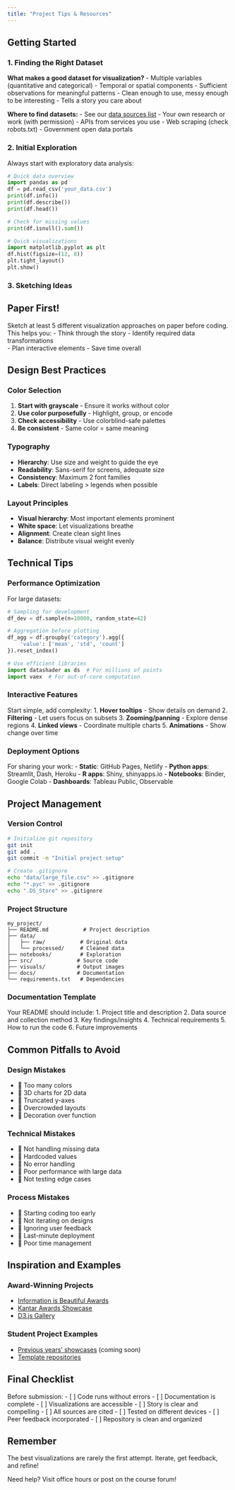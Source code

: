 ```yaml
---
title: "Project Tips & Resources"
---
```


## Getting Started

### 1. Finding the Right Dataset

**What makes a good dataset for visualization?**
- Multiple variables (quantitative and categorical)
- Temporal or spatial components
- Sufficient observations for meaningful patterns
- Clean enough to use, messy enough to be interesting
- Tells a story you care about

**Where to find datasets:**
- See our [data sources list](course-links.html#data-sources)
- Your own research or work (with permission)
- APIs from services you use
- Web scraping (check robots.txt)
- Government open data portals

### 2. Initial Exploration

Always start with exploratory data analysis:

```python
# Quick data overview
import pandas as pd
df = pd.read_csv('your_data.csv')
print(df.info())
print(df.describe())
print(df.head())

# Check for missing values
print(df.isnull().sum())

# Quick visualizations
import matplotlib.pyplot as plt
df.hist(figsize=(12, 8))
plt.tight_layout()
plt.show()
```

### 3. Sketching Ideas

::: {.callout-tip}
## Paper First!
Sketch at least 5 different visualization approaches on paper before coding. This helps you:
- Think through the story
- Identify required data transformations  
- Plan interactive elements
- Save time overall
:::

## Design Best Practices

### Color Selection
1. **Start with grayscale** - Ensure it works without color
2. **Use color purposefully** - Highlight, group, or encode
3. **Check accessibility** - Use colorblind-safe palettes
4. **Be consistent** - Same color = same meaning

### Typography
- **Hierarchy**: Use size and weight to guide the eye
- **Readability**: Sans-serif for screens, adequate size
- **Consistency**: Maximum 2 font families
- **Labels**: Direct labeling > legends when possible

### Layout Principles
- **Visual hierarchy**: Most important elements prominent
- **White space**: Let visualizations breathe
- **Alignment**: Create clean sight lines
- **Balance**: Distribute visual weight evenly

## Technical Tips

### Performance Optimization

For large datasets:
```python
# Sampling for development
df_dev = df.sample(n=10000, random_state=42)

# Aggregation before plotting
df_agg = df.groupby('category').agg({
    'value': ['mean', 'std', 'count']
}).reset_index()

# Use efficient libraries
import datashader as ds  # For millions of points
import vaex  # For out-of-core computation
```

### Interactive Features

Start simple, add complexity:
1. **Hover tooltips** - Show details on demand
2. **Filtering** - Let users focus on subsets
3. **Zooming/panning** - Explore dense regions
4. **Linked views** - Coordinate multiple charts
5. **Animations** - Show change over time

### Deployment Options

For sharing your work:
- **Static**: GitHub Pages, Netlify
- **Python apps**: Streamlit, Dash, Heroku
- **R apps**: Shiny, shinyapps.io
- **Notebooks**: Binder, Google Colab
- **Dashboards**: Tableau Public, Observable

## Project Management

### Version Control
```bash
# Initialize git repository
git init
git add .
git commit -m "Initial project setup"

# Create .gitignore
echo "data/large_file.csv" >> .gitignore
echo "*.pyc" >> .gitignore
echo ".DS_Store" >> .gitignore
```

### Project Structure
```
my_project/
├── README.md           # Project description
├── data/              
│   ├── raw/           # Original data
│   └── processed/     # Cleaned data
├── notebooks/         # Exploration
├── src/              # Source code
├── visuals/          # Output images
├── docs/             # Documentation
└── requirements.txt   # Dependencies
```

### Documentation Template

Your README should include:
1. Project title and description
2. Data source and collection method
3. Key findings/insights
4. Technical requirements
5. How to run the code
6. Future improvements

## Common Pitfalls to Avoid

### Design Mistakes
- 🚫 Too many colors
- 🚫 3D charts for 2D data  
- 🚫 Truncated y-axes
- 🚫 Overcrowded layouts
- 🚫 Decoration over function

### Technical Mistakes
- 🚫 Not handling missing data
- 🚫 Hardcoded values
- 🚫 No error handling
- 🚫 Poor performance with large data
- 🚫 Not testing edge cases

### Process Mistakes
- 🚫 Starting coding too early
- 🚫 Not iterating on designs
- 🚫 Ignoring user feedback
- 🚫 Last-minute deployment
- 🚫 Poor time management

## Inspiration and Examples

### Award-Winning Projects
- [Information is Beautiful Awards](https://www.informationisbeautifulawards.com/)
- [Kantar Awards Showcase](https://www.informationisbeautifulawards.com/showcase)
- [D3.js Gallery](https://observablehq.com/@d3/gallery)

### Student Project Examples
- [Previous years' showcases](#) (coming soon)
- [Template repositories](#)

## Final Checklist

Before submission:
- [ ] Code runs without errors
- [ ] Documentation is complete
- [ ] Visualizations are accessible
- [ ] Story is clear and compelling
- [ ] All sources are cited
- [ ] Tested on different devices
- [ ] Peer feedback incorporated
- [ ] Repository is clean and organized

::: {.callout-tip}
## Remember
The best visualizations are rarely the first attempt. Iterate, get feedback, and refine!
:::

Need help? Visit office hours or post on the course forum!